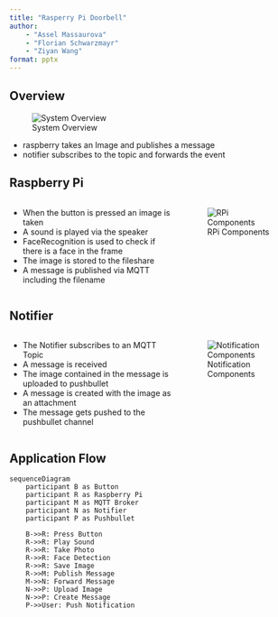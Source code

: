 ```yaml
---
title: "Rasperry Pi Doorbell"
author: 
    - "Assel Massaurova"
    - "Florian Schwarzmayr"
    - "Ziyan Wang"
format: pptx
---
```


## Overview

![System Overview](assets/overview.svg)

- raspberry takes an Image and publishes a message
- notifier subscribes to the topic and forwards the event

## Raspberry Pi

:::: {.columns}

::: {.column width="60%"}
- When the button is pressed an image is taken
- A sound is played via the speaker
- FaceRecognition is used to check if there is a face in the frame
- The image is stored to the fileshare
- A message is published via MQTT including the filename
:::

::: {.column width="40%"}
![RPi Components](assets/rpi2.svg)
:::

::::


## Notifier

:::: {.columns}

::: {.column width="60%"}
- The Notifier subscribes to an MQTT Topic
- A message is received
- The image contained in the message is uploaded to pushbullet
- A message is created with the image as an attachment
- The message gets pushed to the pushbullet channel
:::

::: {.column width="40%"}
![Notification Components](assets/notifier.svg)
:::

::::

## Application Flow

```mermaid
sequenceDiagram
    participant B as Button
    participant R as Raspberry Pi
    participant M as MQTT Broker
    participant N as Notifier
    participant P as Pushbullet

    B->>R: Press Button
    R->>R: Play Sound
    R->>R: Take Photo
    R->>R: Face Detection
    R->>R: Save Image
    R->>M: Publish Message
    M->>N: Forward Message
    N->>P: Upload Image
    N->>P: Create Message
    P->>User: Push Notification
```


